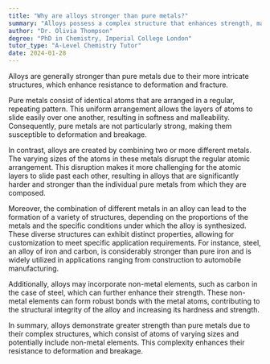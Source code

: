 ```yaml
---
title: "Why are alloys stronger than pure metals?"
summary: "Alloys possess a complex structure that enhances strength, making them more resistant to deformation and breakage compared to pure metals."
author: "Dr. Olivia Thompson"
degree: "PhD in Chemistry, Imperial College London"
tutor_type: "A-Level Chemistry Tutor"
date: 2024-01-28
---
```


Alloys are generally stronger than pure metals due to their more intricate structures, which enhance resistance to deformation and fracture.

Pure metals consist of identical atoms that are arranged in a regular, repeating pattern. This uniform arrangement allows the layers of atoms to slide easily over one another, resulting in softness and malleability. Consequently, pure metals are not particularly strong, making them susceptible to deformation and breakage.

In contrast, alloys are created by combining two or more different metals. The varying sizes of the atoms in these metals disrupt the regular atomic arrangement. This disruption makes it more challenging for the atomic layers to slide past each other, resulting in alloys that are significantly harder and stronger than the individual pure metals from which they are composed.

Moreover, the combination of different metals in an alloy can lead to the formation of a variety of structures, depending on the proportions of the metals and the specific conditions under which the alloy is synthesized. These diverse structures can exhibit distinct properties, allowing for customization to meet specific application requirements. For instance, steel, an alloy of iron and carbon, is considerably stronger than pure iron and is widely utilized in applications ranging from construction to automobile manufacturing.

Additionally, alloys may incorporate non-metal elements, such as carbon in the case of steel, which can further enhance their strength. These non-metal elements can form robust bonds with the metal atoms, contributing to the structural integrity of the alloy and increasing its hardness and strength.

In summary, alloys demonstrate greater strength than pure metals due to their complex structures, which consist of atoms of varying sizes and potentially include non-metal elements. This complexity enhances their resistance to deformation and breakage.
    